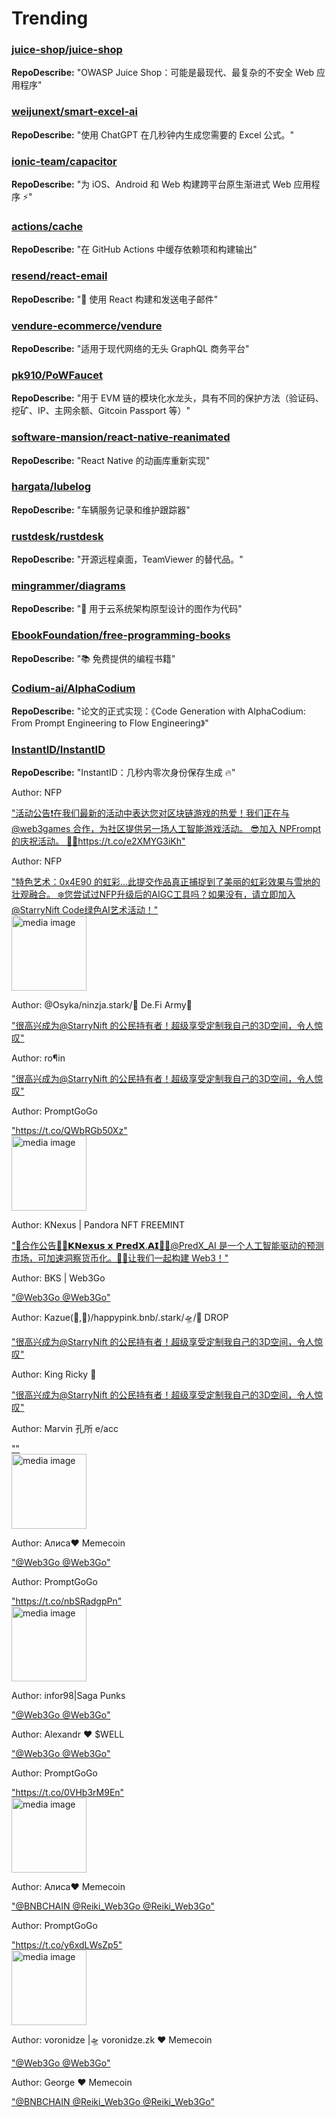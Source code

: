 
# Trending

### [juice-shop/juice-shop](https://github.com/juice-shop/juice-shop)
**RepoDescribe:** "OWASP Juice Shop：可能是最现代、最复杂的不安全 Web 应用程序"
  

### [weijunext/smart-excel-ai](https://github.com/weijunext/smart-excel-ai)
**RepoDescribe:** "使用 ChatGPT 在几秒钟内生成您需要的 Excel 公式。"
  

### [ionic-team/capacitor](https://github.com/ionic-team/capacitor)
**RepoDescribe:** "为 iOS、Android 和 Web 构建跨平台原生渐进式 Web 应用程序 ⚡️"
  

### [actions/cache](https://github.com/actions/cache)
**RepoDescribe:** "在 GitHub Actions 中缓存依赖项和构建输出"
  

### [resend/react-email](https://github.com/resend/react-email)
**RepoDescribe:** "💌 使用 React 构建和发送电子邮件"
  

### [vendure-ecommerce/vendure](https://github.com/vendure-ecommerce/vendure)
**RepoDescribe:** "适用于现代网络的无头 GraphQL 商务平台"
  

### [pk910/PoWFaucet](https://github.com/pk910/PoWFaucet)
**RepoDescribe:** "用于 EVM 链的模块化水龙头，具有不同的保护方法（验证码、挖矿、IP、主网余额、Gitcoin Passport 等）"
  

### [software-mansion/react-native-reanimated](https://github.com/software-mansion/react-native-reanimated)
**RepoDescribe:** "React Native 的动画库重新实现"
  

### [hargata/lubelog](https://github.com/hargata/lubelog)
**RepoDescribe:** "车辆服务记录和维护跟踪器"
  

### [rustdesk/rustdesk](https://github.com/rustdesk/rustdesk)
**RepoDescribe:** "开源远程桌面，TeamViewer 的替代品。"
  

### [mingrammer/diagrams](https://github.com/mingrammer/diagrams)
**RepoDescribe:** "🎨 用于云系统架构原型设计的图作为代码"
  

### [EbookFoundation/free-programming-books](https://github.com/EbookFoundation/free-programming-books)
**RepoDescribe:** "📚 免费提供的编程书籍"
  

### [Codium-ai/AlphaCodium](https://github.com/Codium-ai/AlphaCodium)
**RepoDescribe:** "论文的正式实现：《Code Generation with AlphaCodium: From Prompt Engineering to Flow Engineering》"
  

### [InstantID/InstantID](https://github.com/InstantID/InstantID)
**RepoDescribe:** "InstantID：几秒内零次身份保存生成 🔥"
  

<TwoColumnLayout>
  <div>
    <p>Author: NFP</p>
    <a href="https://twitter.com/nfprompt/status/1749363761167978889">"活动公告❗在我们最新的活动中表达您对区块链游戏的热爱！我们正在与 @web3games 合作，为社区提供另一场人工智能游戏活动。 😎加入 NPFrompt 的庆祝活动。 🥳🎉https://t.co/e2XMYG3iKh"</a>
  </div>
  <div></div>
</TwoColumnLayout>
  

<TwoColumnLayout>
  <div>
    <p>Author: NFP</p>
    <a href="https://twitter.com/nfprompt/status/1749273916886179921">"特色艺术：0x4E90 的虹彩...此提交作品真正捕捉到了美丽的虹彩效果与雪地的壮观融合。 ❄️您尝试过NFP升级后的AIGC工具吗？如果没有，请立即加入@StarryNift Code绿色AI艺术活动！"</a>
  </div>
  <img width="120" src="https://pbs.twimg.com/media/GEaoojobIAAsEdN.jpg" alt="media image" />
</TwoColumnLayout>
  

<TwoColumnLayout>
  <div>
    <p>Author: @Osyka/ninzja.stark/💙 De.Fi Army💙</p>
    <a href="https://twitter.com/OskaCrypto/status/1749370108730900978">"很高兴成为@StarryNift 的公民持有者！超级享受定制我自己的3D空间，令人惊叹"</a>
  </div>
  <div></div>
</TwoColumnLayout>
  

<TwoColumnLayout>
  <div>
    <p>Author: ro¶in</p>
    <a href="https://twitter.com/morvinropin/status/1749340410105958543">"很高兴成为@StarryNift 的公民持有者！超级享受定制我自己的3D空间，令人惊叹"</a>
  </div>
  <div></div>
</TwoColumnLayout>
  

<TwoColumnLayout>
  <div>
    <p>Author: PromptGoGo</p>
    <a href="https://twitter.com/PromptGoGo/status/1749238746338488387">"https://t.co/QWbRGb50Xz"</a>
  </div>
  <img width="120" src="https://pbs.twimg.com/media/GEaLXcRaQAA2OMr.jpg" alt="media image" />
</TwoColumnLayout>
  

<TwoColumnLayout>
  <div>
    <p>Author: KNexus | Pandora NFT FREEMINT</p>
    <a href="https://twitter.com/KNexus_KNN3/status/1749257960017301524">"🥳合作公告🥳🤝𝗞𝗡𝗲𝘅𝘂𝘀 𝘅 𝗣𝗿𝗲𝗱𝗫.𝗔𝗜🤝🤘@PredX_AI 是一个人工智能驱动的预测市场，可加速洞察货币化。🧑‍🔧让我们一起构建 Web3！"</a>
  </div>
  <div></div>
</TwoColumnLayout>
  

<TwoColumnLayout>
  <div>
    <p>Author: BKS | Web3Go</p>
    <a href="https://twitter.com/trygun87/status/1749333732727882118">"@Web3Go @Web3Go"</a>
  </div>
  <div></div>
</TwoColumnLayout>
  

<TwoColumnLayout>
  <div>
    <p>Author: Kazue(💙,🧡)/happypink.bnb/.stark/🛸/💛 DROP</p>
    <a href="https://twitter.com/PinkRoseLove4/status/1749244791723102635">"很高兴成为@StarryNift 的公民持有者！超级享受定制我自己的3D空间，令人惊叹"</a>
  </div>
  <div></div>
</TwoColumnLayout>
  

<TwoColumnLayout>
  <div>
    <p>Author: King Ricky 👑</p>
    <a href="https://twitter.com/PatrickIqwe/status/1749228361010880599">"很高兴成为@StarryNift 的公民持有者！超级享受定制我自己的3D空间，令人惊叹"</a>
  </div>
  <div></div>
</TwoColumnLayout>
  

<TwoColumnLayout>
  <div>
    <p>Author: Marvin 孔所 e/acc</p>
    <a href="https://twitter.com/Kongfu123/status/1749332843560595499">""</a>
  </div>
  <img width="120" src="https://pbs.twimg.com/media/GEbguJ-aQAA7ZNZ.jpg" alt="media image" />
</TwoColumnLayout>
  

<TwoColumnLayout>
  <div>
    <p>Author: Алиса♥️ Memecoin</p>
    <a href="https://twitter.com/Alisa1755924554/status/1749357226018611577">"@Web3Go @Web3Go"</a>
  </div>
  <div></div>
</TwoColumnLayout>
  

<TwoColumnLayout>
  <div>
    <p>Author: PromptGoGo</p>
    <a href="https://twitter.com/PromptGoGo/status/1749236933929402806">"https://t.co/nbSRadgpPn"</a>
  </div>
  <img width="120" src="https://pbs.twimg.com/media/GEaJt7ZasAAtzqO.jpg" alt="media image" />
</TwoColumnLayout>
  

<TwoColumnLayout>
  <div>
    <p>Author: infor98|Saga Punks</p>
    <a href="https://twitter.com/infor98/status/1749335167586762800">"@Web3Go @Web3Go"</a>
  </div>
  <div></div>
</TwoColumnLayout>
  

<TwoColumnLayout>
  <div>
    <p>Author: Alexandr ❤️ $WELL</p>
    <a href="https://twitter.com/Alexand10813206/status/1749354088511218080">"@Web3Go @Web3Go"</a>
  </div>
  <div></div>
</TwoColumnLayout>
  

<TwoColumnLayout>
  <div>
    <p>Author: PromptGoGo</p>
    <a href="https://twitter.com/PromptGoGo/status/1749238142576840780">"https://t.co/0VHb3rM9En"</a>
  </div>
  <img width="120" src="https://pbs.twimg.com/media/GEaK0V6a4AA6AkY.jpg" alt="media image" />
</TwoColumnLayout>
  

<TwoColumnLayout>
  <div>
    <p>Author: Алиса♥️ Memecoin</p>
    <a href="https://twitter.com/Alisa1755924554/status/1749358444065476823">"@BNBCHAIN @Reiki_Web3Go @Reiki_Web3Go"</a>
  </div>
  <div></div>
</TwoColumnLayout>
  

<TwoColumnLayout>
  <div>
    <p>Author: PromptGoGo</p>
    <a href="https://twitter.com/PromptGoGo/status/1749237539792400502">"https://t.co/y6xdLWsZp5"</a>
  </div>
  <img width="120" src="https://pbs.twimg.com/media/GEaKROsbMAAzv8I.jpg" alt="media image" />
</TwoColumnLayout>
  

<TwoColumnLayout>
  <div>
    <p>Author: voronidze |🛸 voronidze.zk ❤️ Memecoin</p>
    <a href="https://twitter.com/voroninant/status/1749337671476924864">"@Web3Go @Web3Go"</a>
  </div>
  <div></div>
</TwoColumnLayout>
  

<TwoColumnLayout>
  <div>
    <p>Author: George ❤️ Memecoin</p>
    <a href="https://twitter.com/BeautifulTiniEc/status/1749361403884933290">"@BNBCHAIN @Reiki_Web3Go @Reiki_Web3Go"</a>
  </div>
  <div></div>
</TwoColumnLayout>
  